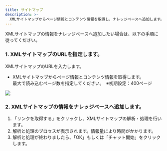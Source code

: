 ```yaml
---
title: サイトマップ
description: >-
  XMLサイトマップからページ情報とコンテンツ情報を取得し、ナレッジベースへ追加します。ウェブサイトのコンテンツに関連する質問に、より適した回答をするようになります。
---
```


XMLサイトマップの情報をナレッジベースへ追加したい場合は、以下の手順に従ってください。

### 1. XMLサイトマップのURLを指定します。

XMLサイトマップのURLを入力します。

* XMLサイトマップからページ情報とコンテンツ情報を取得します。\
  最大で読み込むページ数を指定してください。　※初期設定：400ページ

![](../../../.gitbook/assets/image%20(10).png)

### 2. XMLサイトマップの情報をナレッジベースへ追加します。

1. 「リンクを取得する」をクリックし、XMLサイトマップの解析・処理を行います。
2. 解析と処理のプロセスが表示されます。情報量により時間がかかります。
3. 解析と処理が終わりましたら、「OK」もしくは「チャット開始」をクリックします。
